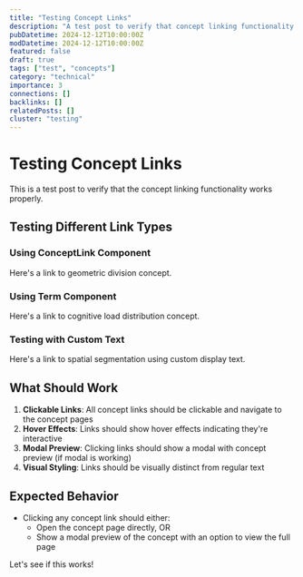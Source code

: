 ```yaml
---
title: "Testing Concept Links"
description: "A test post to verify that concept linking functionality works properly."
pubDatetime: 2024-12-12T10:00:00Z
modDatetime: 2024-12-12T10:00:00Z
featured: false
draft: true
tags: ["test", "concepts"]
category: "technical"
importance: 3
connections: []
backlinks: []
relatedPosts: []
cluster: "testing"
---
```



# Testing Concept Links

This is a test post to verify that the concept linking functionality works properly.

## Testing Different Link Types

### Using ConceptLink Component
Here's a link to <ConceptLink concept="geometric-division">geometric division</ConceptLink> concept.

### Using Term Component
Here's a link to <Term id="cognitive-load-distribution">cognitive load distribution</Term> concept.

### Testing with Custom Text
Here's a link to <ConceptLink concept="geometric-division">spatial segmentation</ConceptLink> using custom display text.

## What Should Work

1. **Clickable Links**: All concept links should be clickable and navigate to the concept pages
2. **Hover Effects**: Links should show hover effects indicating they're interactive
3. **Modal Preview**: Clicking links should show a modal with concept preview (if modal is working)
4. **Visual Styling**: Links should be visually distinct from regular text

## Expected Behavior

- Clicking any concept link should either:
  - Open the concept page directly, OR
  - Show a modal preview of the concept with an option to view the full page

Let's see if this works!
